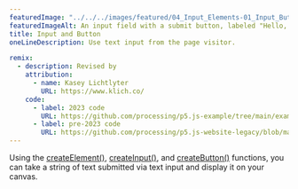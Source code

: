 ---
featuredImage: "../../../images/featured/04_Input_Elements-01_Input_Button-thumbnail.png"
featuredImageAlt: An input field with a submit button, labeled "Hello, p5!"
title: Input and Button
oneLineDescription: Use text input from the page visitor.

remix:
  - description: Revised by
    attribution:
      - name: Kasey Lichtlyter
        URL: https://www.klich.co/
    code:
      - label: 2023 code
        URL: https://github.com/processing/p5.js-example/tree/main/examples/04_Input_Elements/01_Input_Button
      - label: pre-2023 code
        URL: https://github.com/processing/p5.js-website-legacy/blob/main/src/data/examples/en/16_Dom/03_Input_Button.js
---

Using the 
<a href="https://p5js.org/reference/p5/createElement" target="_blank">createElement()</a>,
<a href="https://p5js.org/reference/p5/createInput" target="_blank">createInput()</a>,
and <a href="https://p5js.org/reference/p5/createButton" target="_blank">createButton()</a> 
functions, you can take a string of text submitted via text input and display 
it on your canvas.